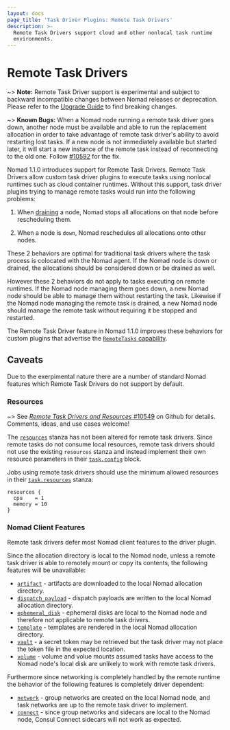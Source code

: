 ```yaml
---
layout: docs
page_title: 'Task Driver Plugins: Remote Task Drivers'
description: >-
  Remote Task Drivers support cloud and other nonlocal task runtime
  environments.
---
```


# Remote Task Drivers

~> **Note:** Remote Task Driver support is experimental and subject to backward
incompatible changes between Nomad releases or deprecation. Please refer to the
[Upgrade Guide][upgrade] to find breaking changes.

~> **Known Bugs:** When a Nomad node running a remote task driver goes down,
another node must be available and able to run the replacement allocation in
order to take advantage of remote task driver's ability to avoid restarting
lost tasks. If a new node is not immediately available but started later,
it will start a new instance of the remote task instead of reconnecting to the
old one. Follow [#10592][gh-10592] for the fix.

Nomad 1.1.0 introduces support for Remote Task Drivers. Remote Task Drivers
allow custom task driver plugins to execute tasks using nonlocal runtimes such
as cloud container runtimes. Without this support, task driver plugins trying
to manage remote tasks would run into the following problems:

1. When [draining][drain] a node, Nomad stops all allocations on that node
   before rescheduling them.

2. When a node is `down`, Nomad reschedules all allocations onto other nodes.

These 2 behaviors are optimal for traditional task drivers where the task
process is colocated with the Nomad agent. If the Nomad node is down or
drained, the allocations should be considered down or be drained as well.

However these 2 behaviors do not apply to tasks executing on remote runtimes.
If the Nomad node managing them goes down, a new Nomad node should be able to
manage them without restarting the task. Likewise if the Nomad node managing
the remote task is drained, a new Nomad node should manage the remote task
without requiring it be stopped and restarted.

The Remote Task Driver feature in Nomad 1.1.0 improves these behaviors for
custom plugins that advertise the [`RemoteTasks` capability][remote-cap].

## Caveats

Due to the exerpimental nature there are a number of standard Nomad features
which Remote Task Drivers do not support by default.

### Resources

~> See [*Remote Task Drivers and Resources* #10549][gh-10549] on Github for
details.  Comments, ideas, and use cases welcome!

The [`resources`][resources] stanza has not been altered for remote task
drivers. Since remote tasks do not consume local resources, remote task drivers
should not use the existing `resources` stanza and instead implement their own
resource parameters in their [`task.config`][task-config] block.

Jobs using remote task drivers should use the minimum allowed resources in
their [`task.resources`][resources] stanza:

```hcl
resources {
  cpu    = 1
  memory = 10
}
```

### Nomad Client Features

Remote task drivers defer most Nomad client features to the driver plugin.

Since the allocation directory is local to the Nomad node, unless a remote task
driver is able to remotely mount or copy its contents, the following features
will be unavailable:

- [`artifact`][artifact] - artifacts are downloaded to the local Nomad
  allocation directory.
- [`dispatch_payload`][dispatch-payload] - dispatch payloads are written to the
  local Nomad allocation directory.
- [`ephemeral_disk`][ephemeral-disk] - ephemeral disks are local to the Nomad
  node and therefore not applicable to remote task drivers.
- [`template`][template] - templates are rendered in the local Nomad allocation
  directory.
- [`vault`][vault] - a secret token may be retrieved but the task driver may
  not place the token file in the expected location.
- [`volume`][volume] - volume and volue mounts assumed tasks have access to the
  Nomad node's local disk are unlikely to work with remote task drivers.

Furthermore since networking is completely handled by the remote runtime the
behavior of the following features is completely driver dependent:

- [`network`][network] - group networks are created on the local Nomad node,
  and task networks are up to the remote task driver to implement.
- [`connect`][connect] - since group networks and sidecars are local to the
  Nomad node, Consul Connect sidecars will not work as expected.

[artifact]:  /docs/job-specification/artifact
[connect]: /docs/job-specification/connect
[dispatch-payload]: /docs/job-specification/dispatch_payload
[drain]: /docs/commands/node/drain
[ephemeral-disk]: /docs/job-specification/ephemeral_disk
[gh-10549]: https://github.com/hashicorp/nomad/issues/10549
[gh-10592]: https://github.com/hashicorp/nomad/issues/10592
[network]: /docs/job-specification/network
[remote-cap]: /docs/concepts/plugins/task-drivers#capabilities-capabilities-error
[resources]: /docs/job-specification/resources
[task-config]: /docs/job-specification/task#config
[template]: /docs/job-specification/template
[upgrade]: /docs/upgrade/upgrade-specific
[vault]: /docs/job-specification/vault
[volume]: /docs/job-specification/volume
